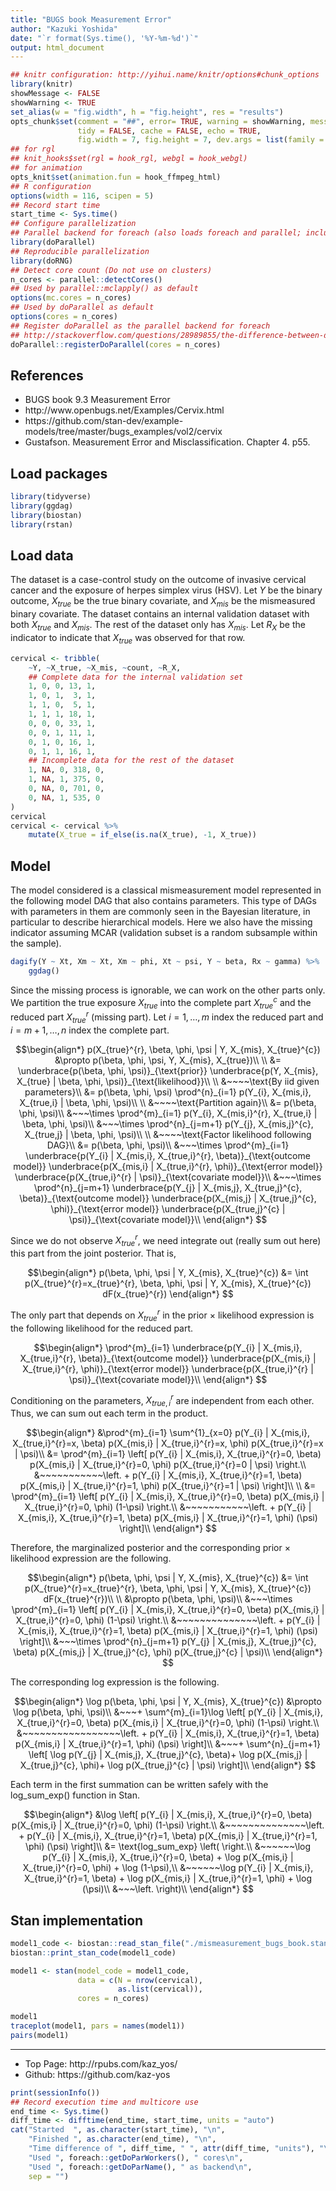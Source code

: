 ```yaml
---
title: "BUGS book Measurement Error"
author: "Kazuki Yoshida"
date: "`r format(Sys.time(), '%Y-%m-%d')`"
output: html_document
---
```


```r
## knitr configuration: http://yihui.name/knitr/options#chunk_options
library(knitr)
showMessage <- FALSE
showWarning <- TRUE
set_alias(w = "fig.width", h = "fig.height", res = "results")
opts_chunk$set(comment = "##", error= TRUE, warning = showWarning, message = showMessage,
               tidy = FALSE, cache = FALSE, echo = TRUE,
               fig.width = 7, fig.height = 7, dev.args = list(family = "sans"))
## for rgl
## knit_hooks$set(rgl = hook_rgl, webgl = hook_webgl)
## for animation
opts_knit$set(animation.fun = hook_ffmpeg_html)
## R configuration
options(width = 116, scipen = 5)
## Record start time
start_time <- Sys.time()
## Configure parallelization
## Parallel backend for foreach (also loads foreach and parallel; includes doMC)
library(doParallel)
## Reproducible parallelization
library(doRNG)
## Detect core count (Do not use on clusters)
n_cores <- parallel::detectCores()
## Used by parallel::mclapply() as default
options(mc.cores = n_cores)
## Used by doParallel as default
options(cores = n_cores)
## Register doParallel as the parallel backend for foreach
## http://stackoverflow.com/questions/28989855/the-difference-between-domc-and-doparallel-in-r
doParallel::registerDoParallel(cores = n_cores)
```

## References
- BUGS book 9.3 Measurement Error
- http://www.openbugs.net/Examples/Cervix.html
- https://github.com/stan-dev/example-models/tree/master/bugs_examples/vol2/cervix
- Gustafson. Measurement Error and Misclassification. Chapter 4. p55.

## Load packages

```r
library(tidyverse)
library(ggdag)
library(biostan)
library(rstan)
```

## Load data

The dataset is a case-control study on the outcome of invasive cervical cancer and the exposure of herpes simplex virus (HSV). Let $Y$ be the binary outcome, $X_{true}$ be the true binary covariate, and $X_{mis}$ be the mismeasured binary covariate. The dataset contains an internal validation dataset with both $X_{true}$ and $X_{mis}$. The rest of the dataset only has $X_{mis}$. Let $R_{X}$ be the indicator to indicate that $X_{true}$ was observed for that row.

```r
cervical <- tribble(
    ~Y, ~X_true, ~X_mis, ~count, ~R_X,
    ## Complete data for the internal validation set
    1, 0, 0, 13, 1,
    1, 0, 1,  3, 1,
    1, 1, 0,  5, 1,
    1, 1, 1, 18, 1,
    0, 0, 0, 33, 1,
    0, 0, 1, 11, 1,
    0, 1, 0, 16, 1,
    0, 1, 1, 16, 1,
    ## Incomplete data for the rest of the dataset
    1, NA, 0, 318, 0,
    1, NA, 1, 375, 0,
    0, NA, 0, 701, 0,
    0, NA, 1, 535, 0
)
cervical
cervical <- cervical %>%
    mutate(X_true = if_else(is.na(X_true), -1, X_true))
```

## Model

The model considered is a classical mismeasurement model represented in the following model DAG that also contains parameters. This type of DAGs with parameters in them are commonly seen in the Bayesian literature, in particular to describe hierarchical models. Here we also have the missing indicator assuming MCAR (validation subset is a random subsample within the sample).

```r
dagify(Y ~ Xt, Xm ~ Xt, Xm ~ phi, Xt ~ psi, Y ~ beta, Rx ~ gamma) %>%
    ggdag()
```

Since the missing process is ignorable, we can work on the other parts only. We partition the true exposure $X_{true}$ into the complete part $X_{true}^{c}$ and the reduced part $X_{true}^{r}$ (missing part). Let $i=1,\dots,m$ index the reduced part and $i=m+1,\dots,n$ index the complete part.

$$\begin{align*}
  p(X_{true}^{r}, \beta, \phi, \psi | Y, X_{mis}, X_{true}^{c})
  &\propto p(\beta, \phi, \psi, Y, X_{mis}, X_{true})\\
  \\
  &=
    \underbrace{p(\beta, \phi, \psi)}_{\text{prior}}
    \underbrace{p(Y, X_{mis}, X_{true} | \beta, \phi, \psi)}_{\text{likelihood}}\\
  \\
  &~~~~\text{By iid given parameters}\\
  &= p(\beta, \phi, \psi)
    \prod^{n}_{i=1} p(Y_{i}, X_{mis,i}, X_{true,i} | \beta, \phi, \psi)\\
  \\
  &~~~~\text{Partition again}\\
  &= p(\beta, \phi, \psi)\\
  &~~~\times \prod^{m}_{i=1}   p(Y_{i}, X_{mis,i}^{r}, X_{true,i} | \beta, \phi, \psi)\\
  &~~~\times \prod^{n}_{j=m+1} p(Y_{j}, X_{mis,j}^{c}, X_{true,j} | \beta, \phi, \psi)\\
  \\
  &~~~~\text{Factor likelihood following DAG}\\
  &= p(\beta, \phi, \psi)\\
  &~~~\times \prod^{m}_{i=1}
    \underbrace{p(Y_{i} | X_{mis,i}, X_{true,i}^{r}, \beta)}_{\text{outcome model}}
    \underbrace{p(X_{mis,i} | X_{true,i}^{r}, \phi)}_{\text{error model}}
    \underbrace{p(X_{true,i}^{r} | \psi)}_{\text{covariate model}}\\
  &~~~\times \prod^{n}_{j=m+1}
    \underbrace{p(Y_{j} | X_{mis,j}, X_{true,j}^{c}, \beta)}_{\text{outcome model}}
    \underbrace{p(X_{mis,j} | X_{true,j}^{c}, \phi)}_{\text{error model}}
    \underbrace{p(X_{true,j}^{c} | \psi)}_{\text{covariate model}}\\
  \end{align*}
$$

Since we do not observe $X_{true}^{r}$, we need integrate out (really sum out here) this part from the joint posterior. That is,

$$\begin{align*}
  p(\beta, \phi, \psi | Y, X_{mis}, X_{true}^{c})
  &= \int p(X_{true}^{r}=x_{true}^{r}, \beta, \phi, \psi | Y, X_{mis}, X_{true}^{c}) dF(x_{true}^{r})
  \end{align*}
$$

The only part that depends on $X_{true}^{r}$ in the prior $\times$ likelihood expression is the following likelihood for the reduced part.

$$\begin{align*}
  \prod^{m}_{i=1}
    \underbrace{p(Y_{i} | X_{mis,i}, X_{true,i}^{r}, \beta)}_{\text{outcome model}}
    \underbrace{p(X_{mis,i} | X_{true,i}^{r}, \phi)}_{\text{error model}}
    \underbrace{p(X_{true,i}^{r} | \psi)}_{\text{covariate model}}\\
  \end{align*}
$$

Conditioning on the parameters, $X_{true,i}^{r}$ are independent from each other. Thus, we can sum out each term in the product.

$$\begin{align*}
  &\prod^{m}_{i=1}
  \sum^{1}_{x=0}
    p(Y_{i} | X_{mis,i}, X_{true,i}^{r}=x, \beta)
    p(X_{mis,i} | X_{true,i}^{r}=x, \phi)
    p(X_{true,i}^{r}=x | \psi)\\
  &= \prod^{m}_{i=1}
    \left[
    p(Y_{i} | X_{mis,i}, X_{true,i}^{r}=0, \beta)
    p(X_{mis,i} | X_{true,i}^{r}=0, \phi)
    p(X_{true,i}^{r}=0 | \psi) \right.\\
  &~~~~~~~~~~~\left. + p(Y_{i} | X_{mis,i}, X_{true,i}^{r}=1, \beta)
    p(X_{mis,i} | X_{true,i}^{r}=1, \phi)
    p(X_{true,i}^{r}=1 | \psi) \right]\\
  \\
  &= \prod^{m}_{i=1}
    \left[
    p(Y_{i} | X_{mis,i}, X_{true,i}^{r}=0, \beta)
    p(X_{mis,i} | X_{true,i}^{r}=0, \phi)
    (1-\psi) \right.\\
  &~~~~~~~~~~~\left. + p(Y_{i} | X_{mis,i}, X_{true,i}^{r}=1, \beta)
    p(X_{mis,i} | X_{true,i}^{r}=1, \phi)
    (\psi) \right]\\
  \end{align*}
$$

Therefore, the marginalized posterior and the corresponding prior $\times$ likelihood expression are the following.

$$\begin{align*}
  p(\beta, \phi, \psi | Y, X_{mis}, X_{true}^{c})
  &= \int p(X_{true}^{r}=x_{true}^{r}, \beta, \phi, \psi | Y, X_{mis}, X_{true}^{c}) dF(x_{true}^{r})\\
  \\
  &\propto p(\beta, \phi, \psi)\\
  &~~~\times \prod^{m}_{i=1}
    \left[
    p(Y_{i} | X_{mis,i}, X_{true,i}^{r}=0, \beta)
    p(X_{mis,i} | X_{true,i}^{r}=0, \phi)
    (1-\psi) \right.\\
  &~~~~~~~~~~~~~~\left. + p(Y_{i} | X_{mis,i}, X_{true,i}^{r}=1, \beta)
    p(X_{mis,i} | X_{true,i}^{r}=1, \phi)
    (\psi) \right]\\
  &~~~\times \prod^{n}_{j=m+1}
    p(Y_{j} | X_{mis,j}, X_{true,j}^{c}, \beta)
    p(X_{mis,j} | X_{true,j}^{c}, \phi)
    p(X_{true,j}^{c} | \psi)\\
  \end{align*}
$$

The corresponding log expression is the following.

$$\begin{align*}
  \log p(\beta, \phi, \psi | Y, X_{mis}, X_{true}^{c})
  &\propto \log p(\beta, \phi, \psi)\\
  &~~~+ \sum^{m}_{i=1}\log
    \left[
    p(Y_{i} | X_{mis,i}, X_{true,i}^{r}=0, \beta)
    p(X_{mis,i} | X_{true,i}^{r}=0, \phi)
    (1-\psi) \right.\\
  &~~~~~~~~~~~~~~~~~\left. + p(Y_{i} | X_{mis,i}, X_{true,i}^{r}=1, \beta)
    p(X_{mis,i} | X_{true,i}^{r}=1, \phi)
    (\psi) \right]\\
  &~~~+ \sum^{n}_{j=m+1} \left[
    \log p(Y_{j} | X_{mis,j}, X_{true,j}^{c}, \beta)+
    \log p(X_{mis,j} | X_{true,j}^{c}, \phi)+
    \log p(X_{true,j}^{c} | \psi) \right]\\
  \end{align*}
$$

Each term in the first summation can be written safely with the log_sum_exp() function in Stan.

$$\begin{align*}
  &\log
    \left[
    p(Y_{i} | X_{mis,i}, X_{true,i}^{r}=0, \beta)
    p(X_{mis,i} | X_{true,i}^{r}=0, \phi)
    (1-\psi) \right.\\
  &~~~~~~~~~~~~~~\left. + p(Y_{i} | X_{mis,i}, X_{true,i}^{r}=1, \beta)
    p(X_{mis,i} | X_{true,i}^{r}=1, \phi)
    (\psi) \right]\\
  &= \text{log_sum_exp}
    \left( \right.\\
  &~~~~~~\log p(Y_{i} | X_{mis,i}, X_{true,i}^{r}=0, \beta) +
    \log p(X_{mis,i} | X_{true,i}^{r}=0, \phi) +
    \log (1-\psi),\\
  &~~~~~~\log p(Y_{i} | X_{mis,i}, X_{true,i}^{r}=1, \beta) +
    \log p(X_{mis,i} | X_{true,i}^{r}=1, \phi) +
    \log (\psi)\\
  &~~~\left. \right)\\
  \end{align*}
$$

## Stan implementation

```r
model1_code <- biostan::read_stan_file("./mismeasurement_bugs_book.stan")
biostan::print_stan_code(model1_code)
```
```r
model1 <- stan(model_code = model1_code,
               data = c(N = nrow(cervical),
                        as.list(cervical)),
               cores = n_cores)
```
```r
model1
traceplot(model1, pars = names(model1))
pairs(model1)
```
--------------------
- Top Page: http://rpubs.com/kaz_yos/
- Github: https://github.com/kaz-yos

```r
print(sessionInfo())
## Record execution time and multicore use
end_time <- Sys.time()
diff_time <- difftime(end_time, start_time, units = "auto")
cat("Started  ", as.character(start_time), "\n",
    "Finished ", as.character(end_time), "\n",
    "Time difference of ", diff_time, " ", attr(diff_time, "units"), "\n",
    "Used ", foreach::getDoParWorkers(), " cores\n",
    "Used ", foreach::getDoParName(), " as backend\n",
    sep = "")
```
